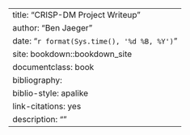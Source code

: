 --- 
title: "CRISP-DM Project Writeup"
author: "Ben Jaeger"
date: "`r format(Sys.time(), '%d %B, %Y')`"
site: bookdown::bookdown_site
documentclass: book
bibliography: 
biblio-style: apalike
link-citations: yes
description: ""
---